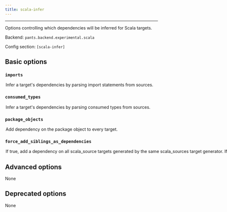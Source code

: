 ```yaml
---
title: scala-infer
---
```



---

Options controlling which dependencies will be inferred for Scala targets.

Backend: <span className="color--primary">`pants.backend.experimental.scala`</span>

Config section: <span className="color--primary">`[scala-infer]`</span>

<span className={styles.options}>

## Basic options

### `imports`

<Option
  cli_repr={`--[no-]scala-infer-imports`}
  env_repr='PANTS_SCALA_INFER_IMPORTS'
  default_repr={`True`}
>

Infer a target&#x27;s dependencies by parsing import statements from sources.

</Option>

### `consumed_types`

<Option
  cli_repr={`--[no-]scala-infer-consumed-types`}
  env_repr='PANTS_SCALA_INFER_CONSUMED_TYPES'
  default_repr={`True`}
>

Infer a target&#x27;s dependencies by parsing consumed types from sources.

</Option>

### `package_objects`

<Option
  cli_repr={`--[no-]scala-infer-package-objects`}
  env_repr='PANTS_SCALA_INFER_PACKAGE_OBJECTS'
  default_repr={`True`}
>

Add dependency on the package object to every target.

</Option>

### `force_add_siblings_as_dependencies`

<Option
  cli_repr={`--[no-]scala-infer-force-add-siblings-as-dependencies`}
  env_repr='PANTS_SCALA_INFER_FORCE_ADD_SIBLINGS_AS_DEPENDENCIES'
  default_repr={`False`}
>

If true, add a dependency on all scala_source targets generated by the same scala_sources target generator. If false, the dependencies will only be added if [scala-infer].imports is also set to false.

Setting this option to true reduces the precision of dependency information. That means that you may end up compiling more than is necessary for a particular task, and that compilation will be invalidated more frequently than actually necessary. However, setting to true may be helpful if compilation fails due to missing dependencies.

</Option>

## Advanced options

None

## Deprecated options

None

</span>
